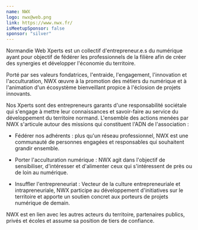 ```yaml
---
name: NWX
logo: nwx@web.png
link: https://www.nwx.fr/
isMeetupSponsor: false
sponsor: "silver"
---
```


Normandie Web Xperts est un collectif d'entrepreneur.e.s du numérique ayant pour
objectif de fédérer les professionnels de la filière afin de créer des synergies
et développer l'économie du territoire.

Porté par ses valeurs fondatrices, l'entraide, l'engagement, l'innovation et
l'acculturation, NWX œuvre à la promotion des métiers du numérique et à
l'animation d'un écosystème bienveillant propice à l'éclosion de projets
innovants.

Nos Xperts sont des entrepreneurs garants d'une responsabilité sociétale qui
s'engage à mettre leur connaissances et savoir-faire au service du développement
du territoire normand. L'ensemble des actions menées par NWX s'articule autour
des missions qui constituent l'ADN de l'association :

- Fédérer nos adhérents : plus qu'un réseau professionnel, NWX est une
  communauté de personnes engagées et responsables qui souhaitent grandir
  ensemble.

- Porter l'acculturation numérique : NWX agit dans l'objectif de sensibiliser,
  d'intéresser et d'alimenter ceux qui s'intéressent de près ou de loin au
  numérique.

- Insuffler l'entrepreneuriat : Vecteur de la culture entrepreneuriale et
  intrapreneuriale, NWX participe au développement d'initiatives sur le
  territoire et apporte un soutien concret aux porteurs de projets numérique de
  demain.

NWX est en lien avec les autres acteurs du territoire, partenaires publics,
privés et écoles et assume sa position de tiers de confiance.
